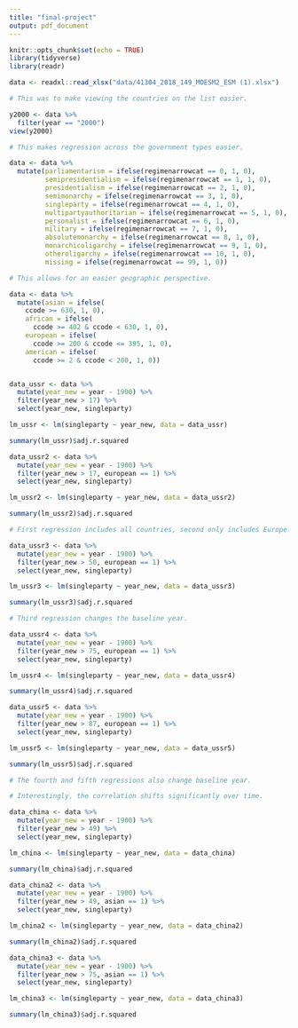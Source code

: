 ```yaml
---
title: "final-project"
output: pdf_document
---
```


```r
knitr::opts_chunk$set(echo = TRUE)
library(tidyverse)
library(readr)
```

```r

data <- readxl::read_xlsx("data/41304_2018_149_MOESM2_ESM (1).xlsx")

# This was to make viewing the countries on the list easier. 

y2000 <- data %>%
  filter(year == "2000")
view(y2000)

# This makes regression across the government types easier. 

data <- data %>%
  mutate(parliamentarism = ifelse(regimenarrowcat == 0, 1, 0),
         semipresidentialism = ifelse(regimenarrowcat == 1, 1, 0),
         presidentialism = ifelse(regimenarrowcat == 2, 1, 0),
         semimonarchy = ifelse(regimenarrowcat == 3, 1, 0),
         singleparty = ifelse(regimenarrowcat == 4, 1, 0),
         multipartyauthoritarian = ifelse(regimenarrowcat == 5, 1, 0),
         personalist = ifelse(regimenarrowcat == 6, 1, 0),
         military = ifelse(regimenarrowcat == 7, 1, 0),
         absolutemonarchy = ifelse(regimenarrowcat == 8, 1, 0),
         monarchicoligarchy = ifelse(regimenarrowcat == 9, 1, 0),
         otheroligarchy = ifelse(regimenarrowcat == 10, 1, 0),
         missing = ifelse(regimenarrowcat == 99, 1, 0))

# This allows for an easier geographic perspective. 

data <- data %>%
  mutate(asian = ifelse(
    ccode >= 630, 1, 0),
    african = ifelse(
      ccode >= 402 & ccode < 630, 1, 0),
    european = ifelse(
      ccode >= 200 & ccode <= 395, 1, 0),
    american = ifelse(
      ccode >= 2 & ccode < 200, 1, 0))



```

```r

data_ussr <- data %>%
  mutate(year_new = year - 1900) %>%
  filter(year_new > 17) %>%
  select(year_new, singleparty)

lm_ussr <- lm(singleparty ~ year_new, data = data_ussr)

summary(lm_ussr)$adj.r.squared

data_ussr2 <- data %>%
  mutate(year_new = year - 1900) %>%
  filter(year_new > 17, european == 1) %>%
  select(year_new, singleparty)

lm_ussr2 <- lm(singleparty ~ year_new, data = data_ussr2)

summary(lm_ussr2)$adj.r.squared

# First regression includes all countries, second only includes Europe. 

data_ussr3 <- data %>%
  mutate(year_new = year - 1900) %>%
  filter(year_new > 50, european == 1) %>%
  select(year_new, singleparty)

lm_ussr3 <- lm(singleparty ~ year_new, data = data_ussr3)

summary(lm_ussr3)$adj.r.squared

# Third regression changes the baseline year. 

data_ussr4 <- data %>%
  mutate(year_new = year - 1900) %>%
  filter(year_new > 75, european == 1) %>%
  select(year_new, singleparty)

lm_ussr4 <- lm(singleparty ~ year_new, data = data_ussr4)

summary(lm_ussr4)$adj.r.squared

data_ussr5 <- data %>%
  mutate(year_new = year - 1900) %>%
  filter(year_new > 87, european == 1) %>%
  select(year_new, singleparty)

lm_ussr5 <- lm(singleparty ~ year_new, data = data_ussr5)

summary(lm_ussr5)$adj.r.squared

# The fourth and fifth regressions also change baseline year.

# Interestingly, the correlation shifts significantly over time. 


```

```r

data_china <- data %>%
  mutate(year_new = year - 1900) %>%
  filter(year_new > 49) %>%
  select(year_new, singleparty)

lm_china <- lm(singleparty ~ year_new, data = data_china)

summary(lm_china)$adj.r.squared

data_china2 <- data %>%
  mutate(year_new = year - 1900) %>%
  filter(year_new > 49, asian == 1) %>%
  select(year_new, singleparty)

lm_china2 <- lm(singleparty ~ year_new, data = data_china2)

summary(lm_china2)$adj.r.squared

data_china3 <- data %>%
  mutate(year_new = year - 1900) %>%
  filter(year_new > 75, asian == 1) %>%
  select(year_new, singleparty)

lm_china3 <- lm(singleparty ~ year_new, data = data_china3)

summary(lm_china3)$adj.r.squared


``` 





